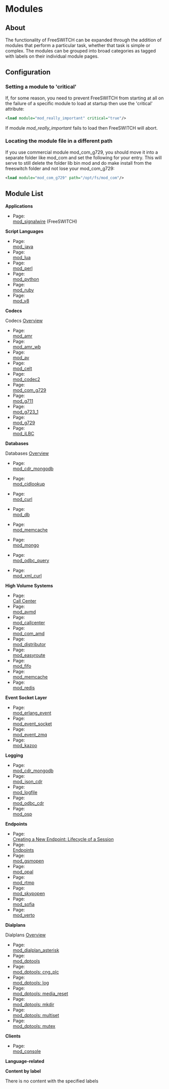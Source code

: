 
# Modules 


## About

The functionality of FreeSWITCH can be expanded through the addition of modules that perform a particular task, whether that task is simple or complex. The modules can be grouped into broad categories as tagged with labels on their individual module pages.

## Configuration

### Setting a module to 'critical'

If, for some reason, you need to prevent FreeSWITCH from starting at all on the failure of a specific module to load at startup then use the 'critical' attribute:

```xml
<load module="mod_really_important" critical="true"/>
```

If module _mod\_really\_important_ fails to load then FreeSWITCH will abort.

### Locating the module file in a different path

If you use commercial module mod\_com\_g729, you should move it into a separate folder like mod\_com and set the following for your entry. This will serve to still delete the folder lib bin mod and do make install from the freeswitch folder and not lose your mod\_com\_g729:

```xml
<load module="mod_com_g729" path="/opt/fs/mod_com"/>
```

## Module List

**Applications**

* Page:  
[mod\_signalwire](./mod_signalwire_19595544.mdx) (FreeSWITCH)

**Script Languages**

* Page:  
[mod\_java](./mod_java_3966491.mdx)
* Page:  
[mod\_lua](./mod_lua_1048944.mdx)
* Page:  
[mod\_perl](./mod_perl_1048930.mdx)
* Page:  
[mod\_python](./mod_python_1048940.mdx)
* Page:  
[mod\_ruby](./mod_ruby_5046429.mdx)
* Page:  
[mod\_v8](./mod_v8_1048935.mdx)

**Codecs**

Codecs [Overview](../Codecs-and-Media/index.mdx)

* Page:  
[mod\_amr](./mod_amr_3964984.mdx)
* Page:  
[mod\_amr\_wb](./mod_amr_wb_3964987.mdx)
* Page:  
[mod\_av](./mod_av_27591638.mdx)
* Page:  
[mod\_celt](./mod_celt_3964992.mdx)
* Page:  
[mod\_codec2](./mod_codec2_6587354.mdx)
* Page:  
[mod\_com\_g729](./mod_com_g729_1049284.mdx)
* Page:  
[mod\_g711](./mod_g711_3375592.mdx)
* Page:  
[mod\_g723\_1](./mod_g723_1_3375594.mdx)
* Page:  
[mod\_g729](./mod_g729_3375549.mdx)
* Page:  
[mod\_iLBC](./mod_iLBC_3375542.mdx)

**Databases**

Databases [Overview](../Databases/index.mdx)

* Page:  
[mod\_cdr\_mongodb](./mod_cdr_mongodb_3965094.mdx)
* Page:  
[mod\_cidlookup](./mod_cidlookup_1966667.mdx)
* Page:  
[mod\_curl](./mod_curl_3965033.mdx)

* Page:  
[mod\_db](./mod_db_6586567.mdx)
* Page:  
[mod\_memcache](./mod_memcache_6587131.mdx)
* Page:  
[mod\_mongo](./mod_mongo_6587158.mdx)
* Page:  
[mod\_odbc\_query](./mod_odbc_query_6587371.mdx)
* Page:  
[mod\_xml\_curl](./mod_xml_curl_1049001.mdx)


**High Volume Systems**

* Page:  
[Call Center](../Configuration/Call-Center_7143525.mdx)
* Page:  
[mod\_avmd](./mod_avmd_1049372.mdx)
* Page:  
[mod\_callcenter](./mod_callcenter_1049389.mdx)
* Page:  
[mod\_com\_amd](./mod_com_amd_4653131.mdx)
* Page:  
[mod\_distributor](./mod_distributor_3966220.mdx)
* Page:  
[mod\_easyroute](./mod_easyroute_3966222.mdx)
* Page:  
[mod\_fifo](./mod_fifo_3966031.mdx)
* Page:  
[mod\_memcache](./mod_memcache_6587131.mdx)
* Page:  
[mod\_redis](./mod_redis_3964957.mdx)

**Event Socket Layer**

* Page:  
[mod\_erlang\_event](./mod_erlang_event_1048926.mdx)
* Page:  
[mod\_event\_socket](./mod_event_socket_1048924.mdx)
* Page:  
[mod\_event\_zmq](./mod_event_zmq_3966418.mdx)
* Page:  
[mod\_kazoo](./mod_kazoo_10683641.mdx)

**Logging**

* Page:  
[mod\_cdr\_mongodb](./mod_cdr_mongodb_3965094.mdx)
* Page:  
[mod\_json\_cdr](./mod_json_cdr_4653124.mdx)
* Page:  
[mod\_logfile](./mod_logfile_1048990.mdx)
* Page:  
[mod\_odbc\_cdr](./mod_odbc_cdr_7143449.mdx)
* Page:  
[mod\_osp](./mod_osp_6587434.mdx)

**Endpoints**

* Page:  
[Creating a New Endpoint: Lifecycle of a Session](../Community/Contributing-Code/Creating-New-Modules/9634354.mdx)
* Page:  
[Endpoints](../Introduction/Endpoints.mdx)
* Page:  
[mod\_gsmopen](./mod_gsmopen_7143567.mdx)
* Page:  
[mod\_opal](./mod_opal_6587390.mdx)
* Page:  
[mod\_rtmp](./mod_rtmp_5046427.mdx)
* Page:  
[mod\_skypopen](./mod_skypopen_3966336.mdx)
* Page:  
[mod\_sofia](./mod_sofia_1048707.mdx)
* Page:  
[mod\_verto](./mod_verto_3964934.mdx)

**Dialplans**

Dialplans [Overview](../Dialplan/index.mdx)

* Page:  
[mod\_dialplan\_asterisk](./mod_dialplan_asterisk_3966416.mdx)
* Page:  
[mod\_dptools](./mod_dptools_1970333.mdx)
* Page:  
[mod\_dptools: cng\_plc](./mod-dptools/6586541)
* Page:  
[mod\_dptools: log](./mod-dptools/6586596.mdx)
* Page:  
[mod\_dptools: media\_reset](./mod-dptools/6586619.mdx)
* Page:  
[mod\_dptools: mkdir](./mod-dptools/6586626.mdx)
* Page:  
[mod\_dptools: multiset](./mod-dptools/6586655.mdx)
* Page:  
[mod\_dptools: mutex](./mod-dptools/6586674.mdx)
  
  
**Clients**

* Page:  
[mod\_console](./mod_console_1048950.mdx)

**Language-related**

**Content by label** 

There is no content with the specified labels
  
  

